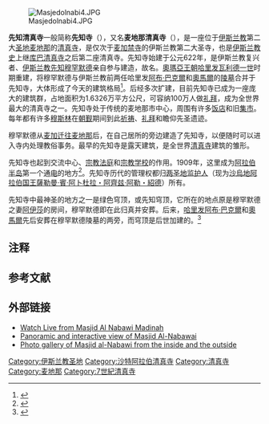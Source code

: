 {{Infobox religious building
|image=The Enlightened City.jpg
|caption=夜色降临后的先知寺外景
|building_name=先知清真寺<br/>'''{{rtl-lang|ar|المسجد النبوي}}'''
|location={{SAU}}[[麦地那|麦地那]]白尼·纳加尔区
|geo={{coord|24.468333|||N|39.610833|||E|region:SA_type:landmark|display=inline,title}}
|religious_affiliation=[[伊斯兰教|伊斯兰教]]
|region=[[汉志|汉志]]
|province=[[麦地那省|麦地那省]]
|website= [https://web.archive.org/web/20120709022302/http://www.sunniforum.com/forum/showthread.php?65230-Live-24-hour-broadcast-of-masjid-haram-and-masjid-nabawi-including-live-prayers&highlight= 两圣寺在线]
|architect=
|architecture_type=[[清真寺|清真寺]]
|architecture_style= 古典与现代[[伊斯兰建筑|伊斯兰]]、[[奥斯曼建筑|奥斯曼]]、[[伊斯蘭建築#马木留克建筑|马木鲁克复兴]]
|year_completed=约622年
|construction_cost=
|capacity=600,000人（[[朝觐_(伊斯兰教)|朝觐]]期间增至1,000,000人）
|dome_quantity=6
|dome_height_outer=
|dome_dia_outer=
|minaret_quantity=10
|minaret_height={{convert|105|m|ft|sp=us}}
}}
[[File:Masjedolnabi4.JPG|thumb]]

'''先知清真寺'''一般简称'''先知寺'''（{{lang-ar|'''المسجد النبوي'''}}），又名'''麦地那清真寺'''（'''{{rtl-lang|ar|مسجد المدينة}}'''），是一座位于[[伊斯兰教|伊斯兰教]]第二大[[圣地|圣地]][[麦地那|麦地那]]的[[清真寺|清真寺]]，是仅次于[[麦加|麦加]][[禁寺|禁寺]]的伊斯兰教第二大圣寺，也是[[伊斯兰教史|伊斯兰教史]]上继[[库巴清真寺|库巴清真寺]]之后第二座清真寺。先知寺始建于公元622年，是伊斯兰教复兴者、[[伊斯兰教先知|伊斯兰教先知]][[穆罕默德|穆罕默德]]亲自参与建造，故名。[[奧瑪亞王朝|奧瑪亞王朝]][[哈里发|哈里发]][[瓦利德一世|瓦利德一世]]时期重建，将穆罕默德与伊斯兰教前两任哈里发[[阿布·巴克爾|阿布·巴克爾]]和[[奧馬爾·賓·哈塔布|奧馬爾]]的[[陵墓|陵墓]]合并于先知寺，大体形成了今天的建筑格局<ref>{{Cite book | publisher = Penerbit UTM| isbn = 9789835203732 | last = Ariffin| first = Syed Ahmad Iskandar Syed| title = Architectural Conservation in Islam : Case Study of the Prophet's Mosque |year = 2005 |page=88}}</ref>。后经多次扩建，目前先知寺已成为一座庞大的建筑群，占地面积为1.6326万平方公尺，可容纳100万人做[[礼拜|礼拜]]，成为全世界最大的清真寺之一。先知寺处于传统的麦地那市中心，周围有许多[[饭店|饭店]]和旧[[集市|集市]]。每年都有许多[[穆斯林|穆斯林]]在[[朝觐_(伊斯兰教)|朝觐]]期间到此[[祈祷|祈祷]]、[[礼拜|礼拜]]和瞻仰先圣遗迹。

穆罕默德从[[麦加|麦加]][[徙志|迁往]][[麦地那|麦地那]]{{NoteTag|先前称“叶斯里卜”，[[穆罕默德|穆罕默德]]来后改为[[麦地那|麦地那]]。}}后，在自己居所的旁边建造了先知寺，以便随时可以进入寺内处理教俗事务。最早的先知寺是露天建筑，是全世界[[清真寺|清真寺]]建筑的雏形。

先知寺也起到交流中心、[[伊斯兰教法|宗教法庭]]和[[伊斯兰学校|宗教学校]]的作用。1909年，这里成为[[阿拉伯半岛|阿拉伯半岛]]第一个通[[电|电]]的地方<ref>{{Cite web |url=http://www.suhuf.net.sa/2001jaz/jul/3/ec19.htm |title=The History of Electrical lights in the Arabian Peninsula |accessdate=2012-07-20 |archive-date=2011-05-10 |archive-url=https://web.archive.org/web/20110510204132/http://www.suhuf.net.sa/2001jaz/jul/3/ec19.htm |dead-url=no }}</ref>。先知寺历代的管理权都归[[两圣地监护人|两圣地监护人]]（现为[[沙烏地阿拉伯国王|沙烏地阿拉伯国王]][[薩勒曼·賓·阿卜杜拉・阿齊兹·阿勒・紹德|薩勒曼·賓·阿卜杜拉・阿齊兹·阿勒・紹德]]）所有。

先知寺中最神圣的地方之一是绿色穹顶，或先知穹顶，它所在的地点原是穆罕默德之妻[[阿伊莎|阿伊莎]]的房间，穆罕默德即在此归真并安葬。后来，[[哈里发|哈里发]][[阿布·巴克爾|阿布·巴克爾]]和[[奧馬爾|奧馬爾]]先后安葬在穆罕默德陵墓的两旁，而穹顶是后世加建的。<ref name="encyclo">{{Cite web |url=http://lexicorient.com/e.o/madina.htm |title=Encyclopedia of the orient |access-date=2012-07-20 |archive-url=https://web.archive.org/web/20080224231205/http://lexicorient.com/e.o/madina.htm |archive-date=2008-02-24 |dead-url=yes }}</ref>

== 注释 ==
{{NoteFoot}}

== 参考文献 ==
<!--This article uses the Cite.php citation mechanism. If you would like more information on how to add references to this article, please see http://meta.wikimedia.org/wiki/Cite/Cite.php -->
{{Reflist}}

== 外部链接 ==
{{Commons|المسجد النبوي}} 
* [http://kaabalive.com/live_prayers_from_madinah.html Watch Live from Masjid Al Nabawi Madinah]{{Wayback|url=http://kaabalive.com/live_prayers_from_madinah.html |date=20120803024312 }}
* [https://archive.is/20121211114311/http://geoimages.berkeley.edu/wwp1205/html/RanaMahmood.html Panoramic and interactive view of Masjid Al-Nabawai]
* [https://web.archive.org/web/20120428052031/http://muslimphotos.net/gallery/thumbnails.php?album=91 Photo gallery of Masjid al-Nabawi from the inside and the outside]

{{Authority control}}
[[Category:伊斯兰教圣地|Category:伊斯兰教圣地]]
[[Category:沙特阿拉伯清真寺|Category:沙特阿拉伯清真寺]]
[[Category:清真寺|Category:清真寺]]
[[Category:麦地那|Category:麦地那]]
[[Category:7世紀清真寺|Category:7世紀清真寺]]